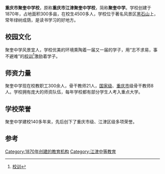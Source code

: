 {{Refimprove|time=2022-06-23T03:47:15+00:00}}
{{Infobox School
| name = 重庆市聚奎中学校
| other_name = Chongqing Jukui Middle School
| image = 
| motto = 志不求易，事不避难
| established = 1870年
| type = 公立中学
| religion = 
| affiliation = 
| district = {{CHN}}[[重庆市|重庆市]][[江津区|江津区]]白沙镇黑石山
| grades = 
| president = 
| principal = 张跃国
| dean = 
| college = 
| house = 
| sc = 
| cs = 
| faculty = 
| staff = 
| students = 5000人以上
| athletics = 
| conference = 
| colors = 
| mascot = 
| magazine = 
| free_label = 
| free_text = 
| free_label2 = 
| free_text2 = 
| free_label3 = 
| free_text3 = 
| address = 重庆市江津区白沙镇黑石山
| website = 
| school_code = 3450000385
| former_name = 重庆市江津聚奎中学校
}}

'''重庆市聚奎中学校'''，原称'''重庆市江津聚奎中学校'''，简称'''聚奎中学'''。学校创建于1870年，占地面积300多亩，在校生4500多人，学校位于著名风景区[[黑石山|黑石山]]上，常年绿树成荫，是读书学习的好地方。

==校园文化==
聚奎中学风景宜人，学校优美的环境熏陶着一届又一届的学子，用“志不求易，事不避难”的[[校训|校训]]<ref name="校训">[http://www.jukui.com/article.asp?rid=1 校训]{{Dead link|date=2018年9月 |bot=InternetArchiveBot |fix-attempted=yes }}</ref>激励着学子。

==师资力量==
聚奎中学现在校教职工300余人，骨干教师21人，[[国家级|国家级]]、[[重庆市|重庆市]]级骨干教师8人。学校拥有庞大的师资队伍，每年学校都有部分学生人考入重点大学。

==学校荣誉==
聚奎中学建校140多年来，先后创下了重庆市级、江津区级多项荣誉。

==参考==
<references/>

{{C20慕课联盟}}
{{Authority control}}
[[Category:1870年创建的教育机构|Category:1870年创建的教育机构]]
[[Category:江津中等教育|Category:江津中等教育]]